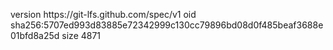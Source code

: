 version https://git-lfs.github.com/spec/v1
oid sha256:5707ed993d83885e72342999c130cc79896bd08d0f485beaf3688e01bfd8a25d
size 4871
